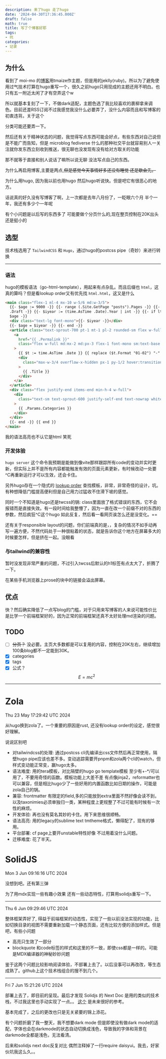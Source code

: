 ```yaml
---
description: 来了hugo 走了hugo
date: '2024-04-30T17:36:45.000Z'
draft: false
math: true
title: 写了个博客好耶
tags:
- 坑
categories:
- 记录
---
```


## 为什么

看到了 moi-mo 的[博客](https://moi-mo.github.io/)用tmaize作主题，但是用的jeklly(ruby)。所以为了避免使用过气技术打算在hugo重写一个，很久之前hugo只用现成的主题还用不明白。也只有五一附近太闲了才有空弄这个w

所以就基本复刻了一下，不做dark适配，主题色选了我比较喜欢的裹柳拿来调色。目前还差RSS订阅不过我感觉我没什么必要弄了，没什么内容而且和写博客的初衷违背。关于这个

分类可能还要弄一下。

然后还有关于精神状态的问题，我觉得写点东西可能会好点，有些东西对自己说但是不能广而告知，但是 microblog fediverse 什么的那种社交平台就容易别人一关注就你发东西立刻收到推送，很无聊也没发现有没有给对方取关的功能

那不就等于直接和别人说话了嘛所以说无聊 没法写点自己的东西。

为什么再启用博客,主要是两点,~~但是感觉今天事情好多还没有睡觉 还是歇会先。~~

为什么用hugo, 因为我以前也用hugo 然后hugo听说快。但是吧它有很恶心的地方。

话说真的好久没有写博客了啊，上一次都是去年八月份了，一眨眼六个月 半个一年，我还有多少个一年呢

有个小问题是以后写的东西多了 可能要做个分页什么的,现在整页控制在20K出头 还是挺小的

## 选型

技术栈选用了 `TailwindCSS` 和 `Hugo`，通过hugo的postcss pipe（奇妙）来进行转换

---

### 语法

hugo的模板语法（go-html-template），用起来有点杂乱。而且后缀也 `html`，这真的算吗？但是看lookup order又有优先找 `html.html`，这又是什么

```html
<main class="flex-1 ml-4 mx-10 w-5/6 md:w-3/5">
  {{- $age := 9000 -}} {{- range (.Site.GetPage "posts").Pages -}} {{- if not
  .Draft -}} {{- $iyear := (time.AsTime .Date).Year | int -}} {{- if lt $iyear
  $age -}}
  <div class="text-lg font-mono">{{- $iyear -}}</div>
  {{- $age = $iyear -}} {{- end -}}
  <article class="text-sprout-700 pt-1 mt-1 pl-2 rounded-sm flex w-full">
    <a
      href="{{ .Permalink }}"
      class="flex w-full md:mx-2 md:px-3 flex-1 font-mono sm:text-base text-sm"
    >
      {{ $t := time.AsTime .Date }} {{ replace ($t.Format "01-02") "-" "/" }}
      <div
        class="max-w-3/4 overflow-x-hidden px-1 py-1/2 hover:transition-all hover:duration-300 hover:rounded-sm hover:bg-sprout-300 hover:text-white ml-5 whitespace-nowrap"
      >
        {{ .Title }}
      </div>
    </a>
  </article>
  <div class="flex justify-end items-end min-h-4 w-full">
    <div
      class="text-sm text-sprout-600 justify-self-end text-nowrap whitespace-nowrap"
    >
      {{ .Params.Categories }}
    </div>
  </div>
  {{- end -}} {{ end }}
</main>
```

我的语法高亮也不认它是html 笑死

### 开发体验

`hugo server` 这个命令我预期是能做到像vite那样跟踪所有code的变动并实时更新，但实际上并不是所有内容都能触发有效的页面元素更新，有时候改动一处要^C再重新运行才可以生效，还会卡住。

另外hugo存在一个隐式的 [lookup order](https://gohugo.io/templates/lookup-order/) 查找模板，非常，非常奇怪的设计，坑。有种想降低门槛提高便利但是自己用力过猛收不住滑下坡的感觉。

同时一个不知道是hugo还是twcss的锅: class里面放了格式错误的东西，它不会报错而是直接失效。有一段时间给我整懵了，因为一直在改一个前缀不对的东西的参数，然后疯狂^C这个hugo 如此反复，然后看一看网页诶怎么还是没变化。==

还有关于responsible layout的问题，你们前端真的是，，复杂的情况不如手动再写一遍方便，不然代码处于一种很粘着的状态，就是告诉你这个地方在屏幕多大的时候要怎样，但是挤在一起。没眼看

### 与tailwind的兼容性

暂时没发现非常严重的问题，不过引入twcss后默认的h1标签有点太大了，折腾了一下。

在某些手机浏览器上prose的块中的链接会溢出屏幕。

## 优点

快？然后确实降低了一点写blog的门槛，对于只用来写博客的人来说可能性价比是比学一个前端框架好的，因为正常的前端框架还真不太好处理md渲染的问题。

## TODO

- [ ] ~~分页？~~ 没必要。主页大多数都是可以复用的内容，控制在20K左右，继续增加100条blog都不一定能到30K。
- [x] categories
- [x] tags
- [x] 公式？ $$ E = mc^2 $$

---

# Zola

Thu 23 May 17:29:42 UTC 2024

从hugo换到zola了。一个重要的原因是rust, 还没有lookup order的设定，感觉很好理解。

说说区别吧

- 对tailwindcss的处理: 通过postcss cli先编译出css文件然后再正常使用，隔壁hugo pipe应该也差不多。变动追踪需要开pnpm和zola两个cli的watch，但样式变动能正常变，赢hugo太多。
- 语法难度: 用的tera模板，对比隔壁的hugo go template模板 至少有+-\*/可以用了，不要用奇怪的函数。模板功能上大差不差 有点像jinja2，reformatter也可以兼容，但是相比hugo少了一些好用的内置函数比如日期的操作，可能是zola自己的锅。
- 兼容: frontmatter 有限定的field,多的只能放到extra里面不然好像会读不到，以及taxonimies必须单独归一类，某种程度上更规整了不过可能有时候有一次性的麻烦。
- 开发体验: 再也没有莫名其妙的卡住。用下来思维很顺畅。
- 语法高亮: 用的legacy的sublime text tmtheme格式，懒得配了，现有的够用。
- 平台部署: cf page上要开unstable特性好像 不过用着没什么问题。
- 迁移难度: 花了半天。


# SolidJS


Mon  3 Jun 09:16:16 UTC 2024

没想到吧。还有第三弹

为了用mdx实现一些有趣小效果 还有一些动态特性，打算用solidjs重写一下。

---

Thu  6 Jun 09:29:46 UTC 2024

整体框架弄好了, 得益于前端框架的动态性，实现了一些以前没法实现的功能，比如切换目录的视图不需要重新加载一个静态页面，还有比较方便的添加样式。但是吧，有些小问题

+ 高亮只生效了一部分
+ blockquote 和code标签的样式和这里的不一致，即使css都是一样的。可能是MDX编译器的神秘妙妙问题

鉴于这两个问题比较影响阅读体验，不部署上去了。以后没事可以再改改，等生态成熟了。github上这个技术栈组合的搜不到几个。

---

Fri  7 Jun 15:21:26 UTC 2024


部署上去了，即目前的呈现。最后才发现  Solidjs 的 Next Doc 是用的类似的技术栈，不过我这里也手动实现了一点。。 [这个](https://github.com/solidjs/solid-docs-next/blob/a8dfef041695e484b87fa2773bb26632ba1ade7d/src/app.tsx#L44) 是未来很好的参考。

基本完成了，之后的更改也只是无关紧要的锦上添花。

有个问题折磨了我一整天，我不想要dark mode 但是即使没有做dark mode的适配，字体也会在darkmode的状态自动切换成浅色，导致我的字体和背景在darkmode全都是浅色，无法看清。

后来和solidjs next doc反复对比 偶然注释掉了一行require daisyui。我去，好家伙坑我这么久。。
